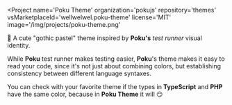 
<Project
  name='Poku Theme'
  organization='pokujs'
  repository='themes'
  vsMarketplaceId='wellwelwel.poku-theme'
  license='MIT'
  image='/img/projects/poku-theme.png'
>

🎨 A cute "gothic pastel" theme inspired by **Poku's** _test runner_ visual identity.

While **Poku** test runner makes testing easier, **Poku**'s theme makes it easy to read your code, since it's not just about combining colors, but establishing consistency between different language syntaxes.

You can check with your favorite theme if the types in **TypeScript** and **PHP** have the same color, because in **Poku Theme** it will 😏

</Project>
